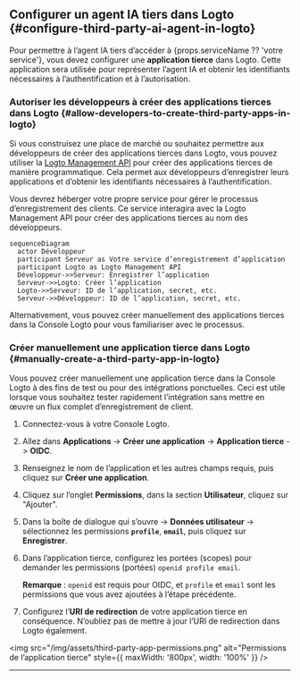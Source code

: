 
## Configurer un agent IA tiers dans Logto \{#configure-third-party-ai-agent-in-logto}

Pour permettre à l’agent IA tiers d’accéder à {props.serviceName ?? 'votre service'}, vous devez configurer une **application tierce** dans Logto. Cette application sera utilisée pour représenter l’agent IA et obtenir les identifiants nécessaires à l’authentification et à l’autorisation.

### Autoriser les développeurs à créer des applications tierces dans Logto \{#allow-developers-to-create-third-party-apps-in-logto}

Si vous construisez une place de marché ou souhaitez permettre aux développeurs de créer des applications tierces dans Logto, vous pouvez utiliser la [Logto Management API](/integrate-logto/interact-with-management-api) pour créer des applications tierces de manière programmatique. Cela permet aux développeurs d’enregistrer leurs applications et d’obtenir les identifiants nécessaires à l’authentification.

Vous devrez héberger votre propre service pour gérer le processus d’enregistrement des clients. Ce service interagira avec la Logto Management API pour créer des applications tierces au nom des développeurs.

```mermaid
sequenceDiagram
  actor Développeur
  participant Serveur as Votre service d’enregistrement d’application
  participant Logto as Logto Management API
  Développeur->>Serveur: Enregistrer l’application
  Serveur->>Logto: Créer l’application
  Logto->>Serveur: ID de l’application, secret, etc.
  Serveur->>Développeur: ID de l’application, secret, etc.
```

Alternativement, vous pouvez créer manuellement des applications tierces dans la Console Logto pour vous familiariser avec le processus.

### Créer manuellement une application tierce dans Logto \{#manually-create-a-third-party-app-in-logto}

Vous pouvez créer manuellement une application tierce dans la Console Logto à des fins de test ou pour des intégrations ponctuelles. Ceci est utile lorsque vous souhaitez tester rapidement l’intégration sans mettre en œuvre un flux complet d’enregistrement de client.

1. Connectez-vous à votre Console Logto.
2. Allez dans <CloudLink to="/applications">**Applications**</CloudLink> → **Créer une application** → **Application tierce** -> **OIDC**.
3. Renseignez le nom de l’application et les autres champs requis, puis cliquez sur **Créer une application**.
4. Cliquez sur l’onglet **Permissions**, dans la section **Utilisateur**, cliquez sur "Ajouter".
5. Dans la boîte de dialogue qui s’ouvre -> **Données utilisateur** -> sélectionnez les permissions **`profile`**, **`email`**, puis cliquez sur **Enregistrer**.
6. Dans l’application tierce, configurez les portées (scopes) pour demander les permissions (portées) `openid profile email`.

   **Remarque** : `openid` est requis pour OIDC, et `profile` et `email` sont les permissions que vous avez ajoutées à l’étape précédente.

7. Configurez l’**URI de redirection** de votre application tierce en conséquence. N’oubliez pas de mettre à jour l’URI de redirection dans Logto également.

<img
  src="/img/assets/third-party-app-permissions.png"
  alt="Permissions de l’application tierce"
  style={{ maxWidth: '800px', width: '100%' }}
/>

---

<QuickStartsReference />
